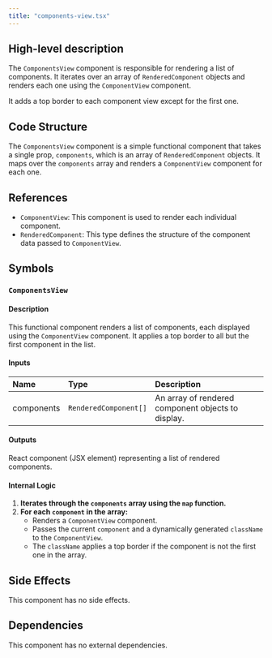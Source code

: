 ```yaml
---
title: "components-view.tsx"
---
```


## High-level description
The `ComponentsView` component is responsible for rendering a list of components. It iterates over an array of `RenderedComponent` objects and renders each one using the `ComponentView` component. 

It adds a top border to each component view except for the first one.

## Code Structure
The `ComponentsView` component is a simple functional component that takes a single prop, `components`, which is an array of `RenderedComponent` objects. It maps over the `components` array and renders a `ComponentView` component for each one.

## References
- `ComponentView`: This component is used to render each individual component.
- `RenderedComponent`: This type defines the structure of the component data passed to `ComponentView`.

## Symbols

### `ComponentsView`
#### Description
This functional component renders a list of components, each displayed using the `ComponentView` component. It applies a top border to all but the first component in the list.

#### Inputs
| Name | Type | Description |
|:-----|:-----|:------------|
| components | `RenderedComponent[]` | An array of rendered component objects to display. |

#### Outputs
React component (JSX element) representing a list of rendered components.

#### Internal Logic
1. **Iterates through the `components` array using the `map` function.**
2. **For each `component` in the array:**
   - Renders a `ComponentView` component.
   - Passes the current `component` and a dynamically generated `className` to the `ComponentView`.
   - The `className` applies a top border if the component is not the first one in the array.

## Side Effects
This component has no side effects.

## Dependencies
This component has no external dependencies.
